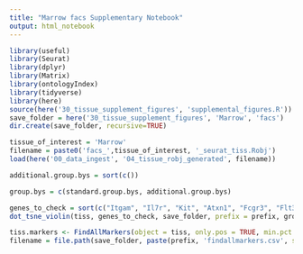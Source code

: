 ```yaml
---
title: "Marrow facs Supplementary Notebook"
output: html_notebook
---
```


```r
library(useful)
library(Seurat)
library(dplyr)
library(Matrix)
library(ontologyIndex)
library(tidyverse)
library(here)
source(here('30_tissue_supplement_figures', 'supplemental_figures.R'))
save_folder = here('30_tissue_supplement_figures', 'Marrow', 'facs')
dir.create(save_folder, recursive=TRUE)

tissue_of_interest = 'Marrow'
filename = paste0('facs_',tissue_of_interest, '_seurat_tiss.Robj')
load(here('00_data_ingest', '04_tissue_robj_generated', filename))

additional.group.bys = sort(c())

group.bys = c(standard.group.bys, additional.group.bys)

genes_to_check = sort(c("Itgam", "Il7r", "Kit", "Atxn1", "Fcgr3", "Flt3", "Cd34", "Slamf1", "Gpr56", "Stmn1", "Mki67", "Tmem176b", "Itgal", "Itgax", "Emr1", "Cd68", "Cd69", "Fcgr4", "Mpeg1", "Itgb2", "Ahnak", "Pld4", "Cd3e", "Cd4", "Cd8a", "Ly6d", "Cd27", "Cr2", "Fcer2a", "Cd2", "Cd7", "Mme", "Thy1", "Klrb1a", "S100a11", "Ltf", "Ngp", "Fcer1g", "Pglyrp1", "Lcn2", "Camp", "Hp", "Ly6g6c", "Ly6g6e", "Ptprc", "Cd19", "Ms4a1", "Cox6a2", "Irf8", "Cd74", "Chchd10", "Cnp", "Cd79a", "Cd79b", "Vpreb1", "Vpreb3", "Cd38", "Cd22", "Cd24a", "Cd40", "Cd48", "Cd53", "Cd81", "Cd84", "Cxcr4", "Cxcr5", "Ccr6", "Cd200", "Ly9", "Abcb1b", "Tlr9", "Slamf6", "H2-Ea-ps", "Pax5", "Foxo1", "Klf4", "Klf9", "Mitf", "Pou2af1", "Zbtb16", "Spib", "Spn", "Dntt", "Rag1", "Rag2", "Il2ra", "Pdzk1ip1", "Ly6a", "Itga2b", "Fos", "Junb", "Myl10", "Jun", "Mn1", "S100a9", "Ccl9", "Tcf3", "Ebf1", "Ikzf1", "Sfpi1", "Cd1d1", "Egr2", "Cd14", "Mpl", "Il3ra", "Bpgm", "Beta-s", "Hbb-b2", "Cpa3", "Fcer1a", "Mcpt8", "Ccl3", "Gata1", "Gata2", "Cebpa"))
dot_tsne_violin(tiss, genes_to_check, save_folder, prefix = prefix, group.bys)
```


```r
tiss.markers <- FindAllMarkers(object = tiss, only.pos = TRUE, min.pct = 0.25, thresh.use = 0.25)
filename = file.path(save_folder, paste(prefix, 'findallmarkers.csv', sep='_'))
```

